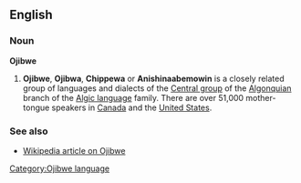 ==English==
===Noun===
'''Ojibwe'''

# '''Ojibwe''', '''Ojibwa''', '''Chippewa''' or '''Anishinaabemowin''' is a closely related group of languages and dialects of the [[w:Central Algonquian languages|Central group]] of the [[w:Algonquian languages|Algonquian]] branch of the [[w:Algic languages|Algic language]] family. There are over 51,000 mother-tongue speakers in [[Canada]] and the [[United States]].

[[Category:Ojibwe language]]

===See also===
*[[w:Ojibwe language|Wikipedia article on Ojibwe]]